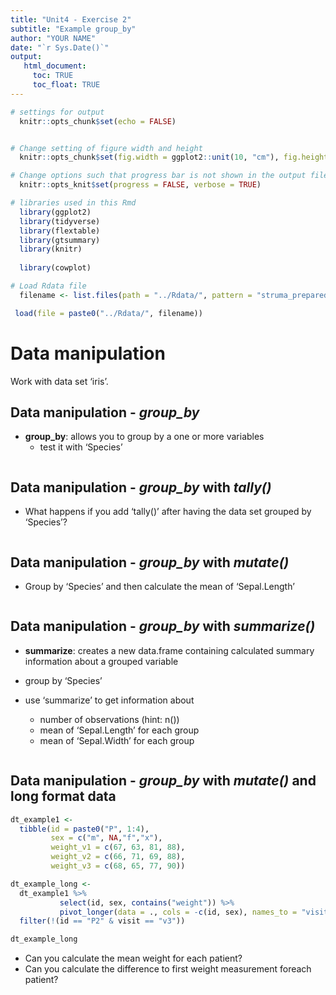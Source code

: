 ```yaml
---
title: "Unit4 - Exercise 2"
subtitle: "Example group_by"
author: "YOUR NAME"
date: "`r Sys.Date()`"
output: 
   html_document:
     toc: TRUE
     toc_float: TRUE
---
```


```r
# settings for output
  knitr::opts_chunk$set(echo = FALSE)


# Change setting of figure width and height
  knitr::opts_chunk$set(fig.width = ggplot2::unit(10, "cm"), fig.height = ggplot2::unit(8, "cm"))

# Change options such that progress bar is not shown in the output file <- NEW!!!
  knitr::opts_knit$set(progress = FALSE, verbose = TRUE)

# libraries used in this Rmd
  library(ggplot2)
  library(tidyverse)
  library(flextable)
  library(gtsummary)
  library(knitr)
  
  library(cowplot)
```

```r
# Load Rdata file
  filename <- list.files(path = "../Rdata/", pattern = "struma_prepared")

 load(file = paste0("../Rdata/", filename))
```

# Data manipulation

Work with data set 'iris'.

## Data manipulation - *group_by*

* **group_by**: allows you to group by a one or more variables
   - test it with 'Species'

\tiny

```r

```

## Data manipulation - *group_by* with *tally()*

- What happens if you add 'tally()' after having the data set grouped by 'Species'?

```r

```

## Data manipulation - *group_by* with *mutate()*

- Group by 'Species' and then calculate the mean of 'Sepal.Length'

\tiny
```r

```
 
## Data manipulation - *group_by* with *summarize()* 
 
* **summarize**: creates a new data.frame containing calculated summary information about a grouped variable

- group by 'Species'
- use 'summarize' to get information about
   + number of observations (hint: n())
   + mean of 'Sepal.Length' for each group
   + mean of 'Sepal.Width' for each group

\tiny
```r

```


## Data manipulation - *group_by* with *mutate()* and long format data
\tiny
```r
dt_example1 <-
  tibble(id = paste0("P", 1:4),
         sex = c("m", NA,"f","x"),
         weight_v1 = c(67, 63, 81, 88),
         weight_v2 = c(66, 71, 69, 88),
         weight_v3 = c(68, 65, 77, 90))

dt_example_long <-
  dt_example1 %>%
           select(id, sex, contains("weight")) %>% 
           pivot_longer(data = ., cols = -c(id, sex), names_to = "visit", names_prefix = "weight_", values_to = "weight") %>% 
  filter(!(id == "P2" & visit == "v3"))

dt_example_long 
```

- Can you calculate the mean weight for each patient?
- Can you calculate the difference to first weight measurement foreach patient?

```r

```
 

